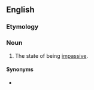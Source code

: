 ==English==

===Etymology===
{{suffix|impassive|ness|lang=en}}

===Noun===
{{en-noun|-}}

# The state of being [[impassive]].

====Synonyms====
* {{l|en|impassivity}}